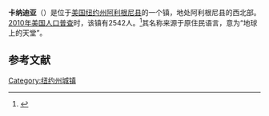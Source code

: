 {{Infobox settlement
|official_name            = 卡纳迪亚
|settlement_type          = 镇
|nickname                 = 
|motto                    =

<!-- Images -->
|image_skyline            = 
|imagesize                = 
|image_caption            = 
|image_flag               = 
|image_seal               =

<!-- Maps -->
|pushpin_map              = New York
|pushpin_label            = 卡纳迪亚
|pushpin_label_position   = bottom <!-- the position of the pushpin label: left, right, top, bottom, none -->
|pushpin_map_caption      = 
|pushpin_mapsize          =
|image_map                = 
|mapsize                  = 
|map_caption              = 
|image_map1               = 
|mapsize1                 = 
|map_caption1             =

<!-- Location -->
|coordinates_region       = US-NY
|subdivision_type         = [[国家|国家]]
|subdivision_name         = [[美国|美国]]
|subdivision_type1        = [[美国行政区划|州]]
|subdivision_name1        = [[纽约州|纽约州]]
|subdivision_type2        = [[纽约州行政区划|县]]
|subdivision_name2        = [[阿利根尼县_(纽约州)|阿利根尼县]]
|government_footnotes     = 
|government_type          =
|established_title        = 
|established_date         =

<!-- Area -->
|unit_pref                = Imperial
|area_footnotes           = 
|area_magnitude           = 
|area_total_km2           = 94.1
|area_land_km2            = 92.3
|area_water_km2           = 1.8
|area_total_sq_mi         = 
|area_land_sq_mi          = 
|area_water_sq_mi         = 

<!-- Population -->
|population_as_of         = [[2010年美国人口普查|2010]]
|population_footnotes     = 
|population_total         = 2542
|population_density_km2   = 27.5
|population_density_sq_mi = 
<!-- General information -->
|timezone                 = [[美国东部时间|美国东部时间]]
|utc_offset               = -5
|timezone_DST             = EDT
|utc_offset_DST           = -4
|elevation_footnotes      = 
|elevation_m              = 447
|elevation_ft             = 1467
|latd = 42 |latm = 24 |lats = 1 |latNS = N
|longd = 78 |longm = 9 |longs = 36 |longEW = W

<!-- Area/postal codes & others -->
|postal_code_type         = [[美国邮政编码|邮政编码]]
|postal_code              = 14717
|area_code                = [[美国电话区号585|585]]
|website                  = {{URL|townofcaneadea.org}}
|footnotes                = 
}}
'''卡纳迪亚'''（{{lang-en|Caneadea}}）是位于[[美国|美国]][[纽约州|纽约州]][[阿利根尼县_(纽约州)|阿利根尼县]]的一个镇，地处阿利根尼县的西北部。[[2010年美国人口普查|2010年美国人口普查]]时，该镇有2542人。<ref name>{{cite web|url=http://factfinder2.census.gov|publisher=[[United_States_Census_Bureau|United States Census Bureau]]|title=American FactFinder|accessdate=2020-10-03|archive-date=2013-09-11|archive-url=https://web.archive.org/web/20130911234518/http://factfinder2.census.gov/|dead-url=no}}</ref>其名称来源于原住民语言，意为“地球上的天堂”。

== 参考文献 ==
{{reflist}}

{{NY-stub}}
[[Category:纽约州城镇|Category:纽约州城镇]]